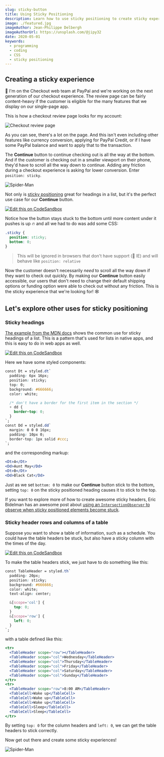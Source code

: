 ```yaml
---
slug: sticky-button
title: Using Sticky Positioning
description: Learn how to use sticky positioning to create sticky experiences
image: ./featured.jpg
imageAuthor: Jean-Philippe Delbergh
imageAuthorUrl: https://unsplash.com/@jipy32
date: 2020-05-01
keywords:
  - programming
  - coding
  - CSS
  - sticky positioning
---
```



## Creating a sticky experience

🛒 I'm on the Checkout web team at PayPal and we're working on the next generation of our checkout experience. The
review page can be fairly content-heavy if the customer is eligible for the many features that we display on our
single-page app.

This is how a checkout review page looks for my account:

![Checkout review page](./long.png)

As you can see, there's a lot on the page. And this isn't even including other features like currency conversion,
applying for PayPal Credit, or if I have some PayPal balance and want to apply that to the transaction.

The **Continue** button to continue checking out is all the way at the bottom. And if the customer is checking out in a
smaller viewport on their phone, they'd have to scroll all the way down to continue. Adding any friction during a
checkout experience is asking for lower conversion. Enter `position: sticky`.

![Spider-Man](https://media1.giphy.com/media/E0g75JYAx0BjAFSNjY/giphy.gif?cid=ecf05e472de1b9072426a5a1b031990516e32e382f240741&rid=giphy.gif)

Not only is [sticky positioning](https://developer.mozilla.org/en-US/docs/Web/CSS/position#Sticky_positioning) great for
headings in a list, but it's the perfect use case for our **Continue** button.

<StickyButton />

[![Edit this on CodeSandbox](https://codesandbox.io/static/img/play-codesandbox.svg)](https://codesandbox.io/s/sticky-positioning-v7x6j?fontsize=14&hidenavigation=1&theme=dark)

Notice how the button stays stuck to the bottom until more content under it pushes is up 🔥 and all we had to do was add
some CSS:

```CSS
.sticky {
  position: sticky;
  bottom: 0;
}
```

> This will be ignored in browsers that don't have support (💩 IE) and will
> behave like `position: relative`

Now the customer doesn't necessarily _need_ to scroll all the way down if they want to check out quickly. By making our
**Continue** button easily accessible, our users that don't need to change their default shipping options or funding option
were able to check out without any friction. This is the sticky experience that we're looking for! 🕸

## Let's explore other uses for sticky positioning

### Sticky headings

[The example from the MDN docs](https://developer.mozilla.org/en-US/docs/Web/CSS/position#Sticky_positioning) shows the
common use for sticky headings of a list. This is a pattern that's used for lists in native apps, and this is easy to
do in web apps as well.

<StickyHeaders />

[![Edit this on CodeSandbox](https://codesandbox.io/static/img/play-codesandbox.svg)](https://codesandbox.io/s/sticky-headings-ii910?fontsize=14&hidenavigation=1&theme=dark)

Here we have some styled components:

```css
const Dt = styled.dt`
  padding: 6px 16px;
  position: sticky;
  top: 0;
  background: #666666;
  color: white;

  /* don't have a border for the first item in the section */
  + dd {
    border-top: 0;
  }
`;
const Dd = styled.dd`
  margin: 0 0 0 16px;
  padding: 10px 0;
  border-top: 1px solid #ccc;
`;
```

and the corresponding markup:

```jsx
<Dt>A</Dt>
<Dd>Aunt May</Dd>
<Dt>B</Dt>
<Dd>Black Cat</Dd>
```

Just as we set `bottom: 0` to make our **Continue** button stick to the bottom, setting `top: 0` on the sticky
positioned heading causes it to stick to the top.

If you want to explore more of how to create awesome sticky headers, Eric Bidelman has an awesome post about [using an
`IntersectionObserver` to observe when sticky positioned elements become stuck](https://developers.google.com/web/updates/2017/09/sticky-headers).

### Sticky header rows and columns of a table

Suppose you want to show a table of information, such as a schedule. You could have the table headers be stuck, but also
have a sticky column with the times of the day.

<StickyTable />

[![Edit this on CodeSandbox](https://codesandbox.io/static/img/play-codesandbox.svg)](https://codesandbox.io/s/sticky-table-em77t?fontsize=14&hidenavigation=1&theme=dark)

To make the table headers stick, we just have to do something like this:

```css
const TableHeader = styled.th`
  padding: 20px;
  position: sticky;
  background: #666666;
  color: white;
  text-align: center;

  &[scope='col'] {
    top: 0;
  }
  &[scope='row'] {
    left: 0;
  }
`;
```

with a table defined like this:

```jsx
<tr>
  <TableHeader scope="row"></TableHeader>
  <TableHeader scope="col">Wednesday</TableHeader>
  <TableHeader scope="col">Thursday</TableHeader>
  <TableHeader scope="col">Friday</TableHeader>
  <TableHeader scope="col">Saturday</TableHeader>
  <TableHeader scope="col">Sunday</TableHeader>
</tr>
<tr>
  <TableHeader scope="row">8:00 AM</TableHeader>
  <TableCell>Wake up</TableCell>
  <TableCell>Wake up</TableCell>
  <TableCell>Wake up</TableCell>
  <TableCell>Sleep</TableCell>
  <TableCell>Sleep</TableCell>
</tr>
```

By setting `top: 0` for the column headers and `left: 0`, we can get the table headers to stick correctly.

Now get out there and create some sticky experiences!

![Spider-Man](https://media.giphy.com/media/9tZc9Mzo9K0yOYx38U/giphy.gif)
